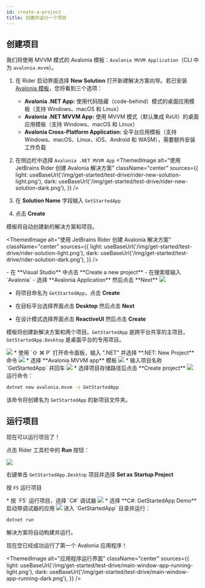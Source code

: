 ```yaml
---
id: create-a-project
title: 创建并运行一个项目
---
```






## 创建项目

我们将使用 MVVM 模式的 Avalonia 模板：`Avalonia MVVM Application`（CLI 中为 `avalonia.mvvm`）。

<Tabs groupId="ide">  
  <TabItem value="rider" label="Rider">

1. 在 Rider 启动界面选择 **New Solution** 打开新建解决方案向导。若已安装 [Avalonia 模板](../install.md)，您将看到三个选项：
    * **Avalonia .NET App:** 使用代码隐藏（code-behind）模式的桌面应用模板（支持 Windows、macOS 和 Linux）
    * **Avalonia .NET MVVM App:** 使用 MVVM 模式（默认集成 RxUI）的桌面应用模板（支持 Windows、macOS 和 Linux）
    * **Avalonia Cross-Platform Application:** 全平台应用模板（支持 Windows、macOS、Linux、iOS、Android 和 WASM），需要额外安装工作负载

2. 在侧边栏中选择 `Avalonia .NET MVVM App`
<ThemedImage
            alt="使用 JetBrains Rider 创建 Avalonia 解决方案"
            className="center"
            sources={{
                light: useBaseUrl('/img/get-started/test-drive/rider-new-solution-light.png'),
                dark: useBaseUrl('/img/get-started/test-drive/rider-new-solution-dark.png'),
            }}
            />
3. 在 **Solution Name** 字段输入 `GetStartedApp`
4. 点击 **Create**

模板将自动创建新的解决方案和项目。

<ThemedImage
            alt="使用 JetBrains Rider 创建 Avalonia 解决方案"
            className="center"
            sources={{
                light: useBaseUrl('/img/get-started/test-drive/rider-solution-light.png'),
                dark: useBaseUrl('/img/get-started/test-drive/rider-solution-dark.png'),
            }}
            />

  </TabItem>
  <TabItem value="vs" label="Visual Studio">
- 在 **Visual Studio** 中点击 **Create a new project**
- 在搜索框输入 `Avalonia`
- 选择 **Avalonia Application** 然后点击 **Next**

<img className="center" src={VsFindAvaloniaTemplateScreenshot} />

- 将项目命名为 `GetStartedApp`，点击 **Create**

- 在目标平台选择界面点击 **Desktop** 然后点击 **Next**

- 在设计模式选择界面点击 **ReactiveUI** 然后点击 **Create**

模板将创建新解决方案和两个项目。`GetStartedApp` 是跨平台共享的主项目，`GetStartedApp.Desktop` 是桌面平台的专用项目。

<img className="center" src={VsNewAvaloniaProjectScreenshot} />

  </TabItem>
  <TabItem value="vsc" label="Visual Studio Code">
     * 使用 `⇧ ⌘ P` 打开命令面板，输入 ".NET" 并选择 **.NET: New Project** 命令
     <img className="center" src={vscode1} />
     * 选择 **Avalonia MVVM app** 模板
    <img className="center" src={vscode2} />
    * 输入项目名称 `GetStartedApp` 并回车
    <img className="center" src={vscode3} />
    * 选择项目存储路径后点击 **Create project**
    <img className="center" src={vscode4} />
  </TabItem>
  <TabItem value="cli" label="命令行工具" default>
运行命令：

```bash title='Bash'
dotnet new avalonia.mvvm -o GetStartedApp
```

该命令将创建名为 `GetStartedApp` 的新项目文件夹。
  </TabItem>
</Tabs>

## 运行项目

现在可以运行项目了！

<Tabs groupId="ide">  
  <TabItem value="rider" label="Rider">

点击 Rider 工具栏中的 **Run** 按钮：

<img className="center" src={RiderRunScreenshot} />

  </TabItem>
  <TabItem value="vs" label="Visual Studio">

  右键单击 `GetStartedApp.Desktop` 项目并选择 **Set as Startup Project**

  按 `F5` 运行项目

  </TabItem>
  <TabItem value="vsc" label="Visual Studio Code">
   * 按 `F5` 运行项目，选择 `C#` 调试器
    <img className="center" src={vscode6} />
  * 选择 **C#: GetStartedApp Demo** 启动带调试器的应用
    <img className="center" src={vscode7} />
  </TabItem>
  <TabItem value="cli" label="命令行工具" default>
进入 `GetStartedApp` 目录并运行：

```bash title='Bash'
dotnet run
```
  </TabItem>
</Tabs>

解决方案将自动构建并运行。

现在您已经成功运行了第一个 Avalonia 应用程序！

<ThemedImage
  alt="应用程序运行界面"
  className="center"
  sources={{
      light: useBaseUrl('/img/get-started/test-drive/main-window-app-running-light.png'),
      dark: useBaseUrl('/img/get-started/test-drive/main-window-app-running-dark.png'),
  }}
  />
